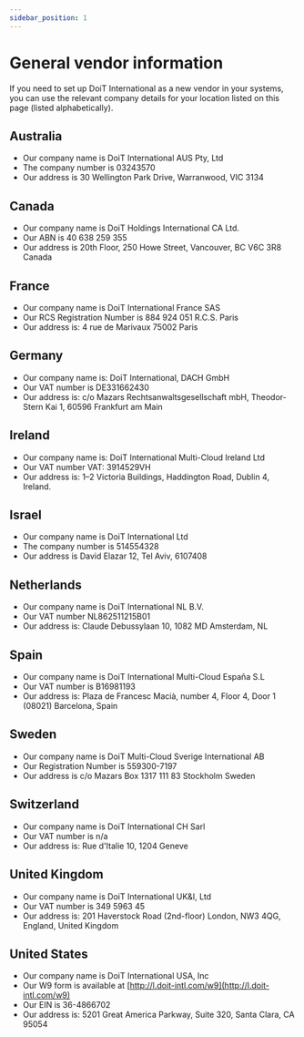 ```yaml
---
sidebar_position: 1
---
```


# General vendor information

If you need to set up DoiT International as a new vendor in your systems, you can use the relevant company details for your location listed on this page (listed alphabetically).

## Australia

- Our company name is DoiT International AUS Pty, Ltd
- The company number is 03243570
- Our address is 30 Wellington Park Drive, Warranwood, VIC 3134

## Canada

- Our company name is DoiT Holdings International CA Ltd.
- Our ABN is 40 638 259 355
- Our address is 20th Floor, 250 Howe Street, Vancouver, BC V6C 3R8 Canada

## France

- Our company name is DoiT International France SAS
- Our RCS Registration Number is 884 924 051 R.C.S. Paris
- Our address is: 4 rue de Marivaux 75002 Paris

## Germany

- Our company name is: DoiT International, DACH GmbH
- Our VAT number is DE331662430
- Our address is: c/o Mazars Rechtsanwaltsgesellschaft mbH, Theodor-Stern Kai 1, 60596 Frankfurt am Main

## Ireland

- Our company name is: DoiT International Multi-Cloud Ireland Ltd
- Our VAT number VAT: 3914529VH
- Our address is: 1&ndash;2 Victoria Buildings, Haddington Road, Dublin 4, Ireland.

## Israel

- Our company name is DoiT International Ltd
- The company number is 514554328
- Our address is David Elazar 12, Tel Aviv, 6107408

## Netherlands

- Our company name is DoiT International NL B.V.
- Our VAT number NL862511215B01
- Our address is: Claude Debussylaan 10, 1082 MD Amsterdam, NL

## Spain

- Our company name is DoiT International Multi-Cloud Espa&ntilde;a S.L
- Our VAT number is B16981193
- Our address is: Plaza de Francesc Maci&agrave;, number 4, Floor 4, Door 1 (08021) Barcelona, Spain

## Sweden

- Our company name is DoiT Multi-Cloud Sverige International AB
- Our Registration Number is 559300-7197
- Our address is c/o Mazars Box 1317 111 83 Stockholm Sweden

## Switzerland

- Our company name is DoiT International CH Sarl
- Our VAT number is n/a
- Our address is: Rue d'Italie 10, 1204 Geneve

## United Kingdom

- Our company name is DoiT International UK\&I, Ltd
- Our VAT number is 349 5963 45
- Our address is: 201 Haverstock Road (2nd-floor) London, NW3 4QG, England, United Kingdom

## United States

- Our company name is DoiT International USA, Inc
- Our W9 form is available at [http://l.doit-intl.com/w9](http://l.doit-intl.com/w9)
- Our EIN is 36-4866702
- Our address is: 5201 Great America Parkway, Suite 320, Santa Clara, CA 95054
